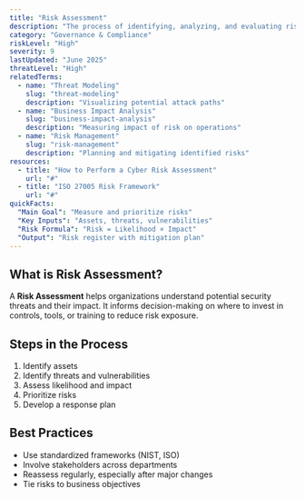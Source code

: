 ```yaml
---
title: "Risk Assessment"
description: "The process of identifying, analyzing, and evaluating risks to an organization's assets"
category: "Governance & Compliance"
riskLevel: "High"
severity: 9
lastUpdated: "June 2025"
threatLevel: "High"
relatedTerms:
  - name: "Threat Modeling"
    slug: "threat-modeling"
    description: "Visualizing potential attack paths"
  - name: "Business Impact Analysis"
    slug: "business-impact-analysis"
    description: "Measuring impact of risk on operations"
  - name: "Risk Management"
    slug: "risk-management"
    description: "Planning and mitigating identified risks"
resources:
  - title: "How to Perform a Cyber Risk Assessment"
    url: "#"
  - title: "ISO 27005 Risk Framework"
    url: "#"
quickFacts:
  "Main Goal": "Measure and prioritize risks"
  "Key Inputs": "Assets, threats, vulnerabilities"
  "Risk Formula": "Risk = Likelihood × Impact"
  "Output": "Risk register with mitigation plan"
---
```


## What is Risk Assessment?

A **Risk Assessment** helps organizations understand potential security threats and their impact. It informs decision-making on where to invest in controls, tools, or training to reduce risk exposure.

## Steps in the Process

1. Identify assets
2. Identify threats and vulnerabilities
3. Assess likelihood and impact
4. Prioritize risks
5. Develop a response plan

## Best Practices

- Use standardized frameworks (NIST, ISO)
- Involve stakeholders across departments
- Reassess regularly, especially after major changes
- Tie risks to business objectives
